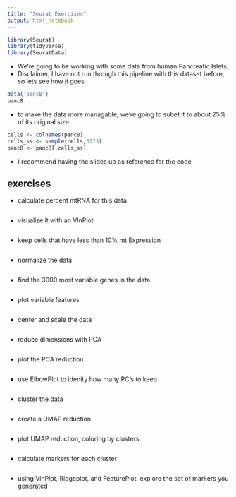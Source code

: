 ```yaml
---
title: "Seurat Exercises"
output: html_notebook
---
```



```r
library(Seurat)
library(tidyverse)
library(SeuratData)

```

- We're going to be working with some data from human Pancreatic Islets. 
- Disclaimer, I have not run through this pipeline with this dataset before, so lets see how it goes
```r
data('panc8')
panc8
```

- to make the data more managable, we're going to subet it to about 25% of its original size
```r
cells <- colnames(panc8)
cells_ss <- sample(cells,3723)
panc8 <- panc8[,cells_ss]
```

- I recommend having the slides up as reference for the code 

## exercises

- calculate percent mtRNA for this data 

```r

```

- visualize it with an VlnPlot

```r

```

- keep cells that have less than 10% mt Expression

```r

```

- normalize the data 

```r

```

- find the 3000 most variable genes in the data 

```r

```

- plot variable features

```r

```

-  center and scale the data 

```r

```

- reduce dimensions with PCA

```r

```

- plot the PCA reduction

```r

```
- use ElbowPlot to idenity how many PC's to keep

```r

```

- cluster the data 

```r

```

- create a  UMAP reduction

```r

```

- plot UMAP reduction, coloring by clusters

```r

```

- calculate markers for each cluster

```r

```

- using VlnPlot, Ridgeplot, and FeaturePlot, explore the set of markers you generated

```r

```

